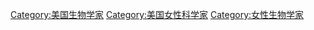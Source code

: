 [[Category:美国生物学家|Category:美国生物学家]]
[[Category:美国女性科学家|Category:美国女性科学家]]
[[Category:女性生物学家|Category:女性生物学家]]